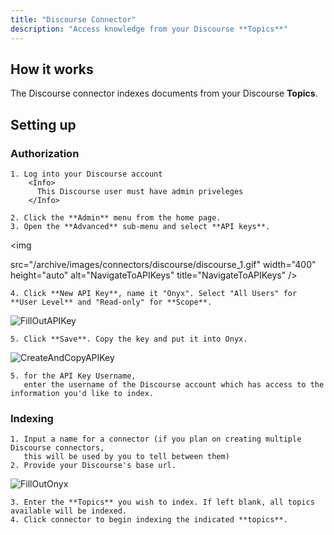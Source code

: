 ```yaml
---
title: "Discourse Connector"
description: "Access knowledge from your Discourse **Topics**"
---
```


## How it works

The Discourse connector indexes documents from your Discourse **Topics**.

## Setting up

### Authorization

    1. Log into your Discourse account
        <Info>
          This Discourse user must have admin priveleges
        </Info>

    2. Click the **Admin** menu from the home page.
    3. Open the **Advanced** sub-menu and select **API keys**.

<img

src="/archive/images/connectors/discourse/discourse_1.gif" width="400" height="auto" alt="NavigateToAPIKeys"
title="NavigateToAPIKeys" />

    4. Click **New API Key**, name it "Onyx". Select "All Users" for **User Level** and "Read-only" for **Scope**.

![FillOutAPIKey](/archive/images/connectors/discourse/discourse_2.gif)

    5. Click **Save**. Copy the key and put it into Onyx.

![CreateAndCopyAPIKey](/archive/images/connectors/discourse/discourse_3.gif)

    5. for the API Key Username,
       enter the username of the Discourse account which has access to the information you'd like to index.

### Indexing

    1. Input a name for a connector (if you plan on creating multiple Discourse connectors,
       this will be used by you to tell between them)
    2. Provide your Discourse's base url.

![FillOutOnyx](/archive/images/connectors/discourse/discourse_4.gif)

    3. Enter the **Topics** you wish to index. If left blank, all topics available will be indexed.
    4. Click connector to begin indexing the indicated **topics**.
